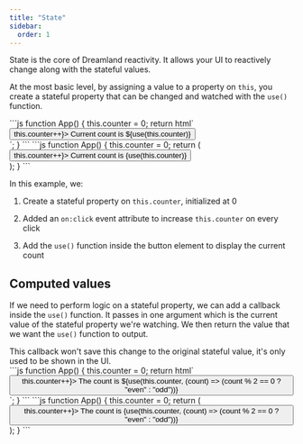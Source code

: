 ```yaml
---
title: "State"
sidebar:
  order: 1
---
```


State is the core of Dreamland reactivity. It allows your UI to reactively change along with the stateful values. 

At the most basic level, by assigning a value to a property on `this`, you create a stateful property that can be changed and watched with the `use()` function.


<Tabs syncKey="language">
  <TabItem label="JavaScript" icon="seti:javascript">
```js
function App() {
  this.counter = 0;
  return html`
    <div>
      <button on:click=${() => this.counter++}>
        Current count is ${use(this.counter)}
      </button>
    </div>
  `;
}
```
  </TabItem>

  <TabItem label="JSX" icon="seti:react">
```js
function App() {
  this.counter = 0;
  return (
    <div>
      <button on:click={() => this.counter++}>
        Current count is {use(this.counter)}
      </button>
    </div>
  );
}
```
  </TabItem>
</Tabs>

In this example, we:

1. Create a stateful property on `this.counter`, initialized at 0

2. Added an `on:click` event attribute to increase `this.counter` on every click

3. Add the `use()` function inside the button element to display the current count

## Computed values

If we need to perform logic on a stateful property, we can add a callback inside the `use()` function. It passes in one argument which is the current value of the stateful property we're watching. We then return the value that we want the `use()` function to output.


<Aside>
  This callback won't save this change to the original stateful value, it's only used to be shown in the UI.
</Aside>

<Tabs syncKey="language">
  <TabItem label="JavaScript" icon="seti:javascript">
```js
function App() {
  this.counter = 0;
  return html`
    <div>
      <button on:click=${() => this.counter++}>
        The count is ${use(this.counter, (count) => (count % 2 == 0 ? "even" : "odd"))}
      </button>
    </div>
  `;
}
```
  </TabItem>

  <TabItem label="JSX" icon="seti:react">
```js
function App() {
  this.counter = 0;
  return (
    <div>
      <button on:click={() => this.counter++}>
        The count is {use(this.counter, (count) => (count % 2 == 0 ? "even" : "odd"))}
      </button>
    </div>
  );
}
```
  </TabItem>
</Tabs>